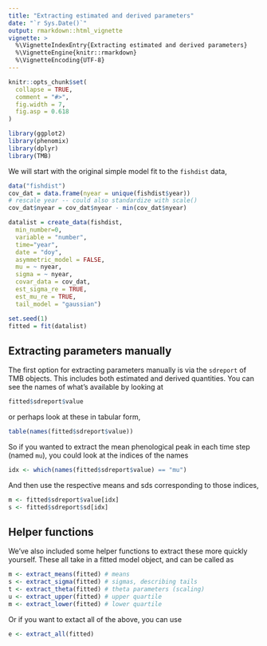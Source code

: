 ```yaml
---
title: "Extracting estimated and derived parameters"
date: "`r Sys.Date()`"
output: rmarkdown::html_vignette
vignette: >
  %\VignetteIndexEntry{Extracting estimated and derived parameters}
  %\VignetteEngine{knitr::rmarkdown}
  %\VignetteEncoding{UTF-8}
---
```


```r
knitr::opts_chunk$set(
  collapse = TRUE,
  comment = "#>",
  fig.width = 7,
  fig.asp = 0.618
)
```

```r
library(ggplot2)
library(phenomix)
library(dplyr)
library(TMB)
```

We will start with the original simple model fit to the `fishdist` data,  

```r
data("fishdist")
cov_dat = data.frame(nyear = unique(fishdist$year))
# rescale year -- could also standardize with scale()
cov_dat$nyear = cov_dat$nyear - min(cov_dat$nyear) 
```


```r
datalist = create_data(fishdist, 
  min_number=0, 
  variable = "number", 
  time="year", 
  date = "doy",
  asymmetric_model = FALSE, 
  mu = ~ nyear,
  sigma = ~ nyear,
  covar_data = cov_dat,
  est_sigma_re = TRUE,
  est_mu_re = TRUE,
  tail_model = "gaussian")
```

```r
set.seed(1)
fitted = fit(datalist)
```

## Extracting parameters manually

The first option for extracting parameters manually is via the `sdreport` of TMB objects. This includes both estimated and derived quantities. You can see the names of what's available by looking at 

```r
fitted$sdreport$value
```

or perhaps look at these in tabular form,  
```r
table(names(fitted$sdreport$value))
```

So if you wanted to extract the mean phenological peak in each time step (named `mu`), you could look at the indices of the names 

```r
idx <- which(names(fitted$sdreport$value) == "mu")
```

And then use the respective means and sds corresponding to those indices,

```r
m <- fitted$sdreport$value[idx]
s <- fitted$sdreport$sd[idx]
```

## Helper functions

We've also included some helper functions to extract these more quickly yourself. These all take in a fitted model object, and can be called as 

```r
m <- extract_means(fitted) # means
s <- extract_sigma(fitted) # sigmas, describing tails
t <- extract_theta(fitted) # theta parameters (scaling)
u <- extract_upper(fitted) # upper quartile
m <- extract_lower(fitted) # lower quartile
```

Or if you want to extact all of the above, you can use

```r
e <- extract_all(fitted)
```

